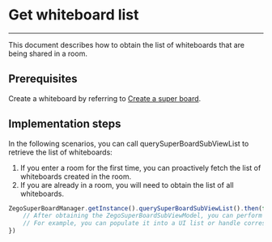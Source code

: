 # Get whiteboard list

- - -


This document describes how to obtain the list of whiteboards that are being shared in a room.

## Prerequisites

Create a whiteboard by referring to [Create a super board](../quick-start/create-white-board.mdx).

## Implementation steps

In the following scenarios, you can call querySuperBoardSubViewList to retrieve the list of whiteboards:

1. If you enter a room for the first time, you can proactively fetch the list of whiteboards created in the room.
2. If you are already in a room, you will need to obtain the list of all whiteboards.

```javascript
ZegoSuperBoardManager.getInstance().querySuperBoardSubViewList().then(function(zegoSuperBoardSubViewModelList){
    // After obtaining the ZegoSuperBoardSubViewModel, you can perform updates on the interface. 
    // For example, you can populate it into a UI list or handle corresponding business logic ...
})
```
